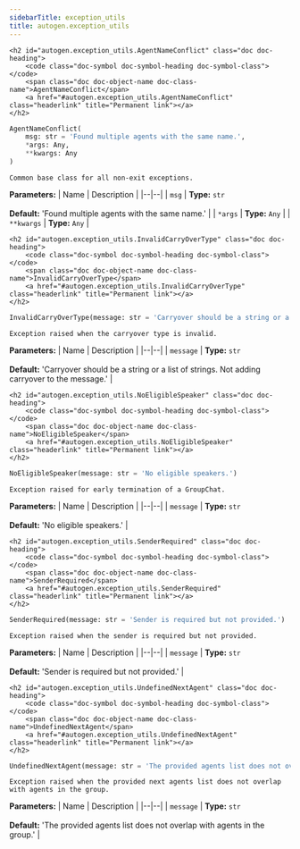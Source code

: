```yaml
---
sidebarTitle: exception_utils
title: autogen.exception_utils
---
```


    <h2 id="autogen.exception_utils.AgentNameConflict" class="doc doc-heading">
        <code class="doc-symbol doc-symbol-heading doc-symbol-class"></code>
        <span class="doc doc-object-name doc-class-name">AgentNameConflict</span>
        <a href="#autogen.exception_utils.AgentNameConflict" class="headerlink" title="Permanent link"></a>
    </h2>

```python
AgentNameConflict(
    msg: str = 'Found multiple agents with the same name.',
    *args: Any,
    **kwargs: Any
)
```

    Common base class for all non-exit exceptions.

<b>Parameters:</b>
| Name | Description |
|--|--|
| `msg` | **Type:** `str`<br/><br/>**Default:** 'Found multiple agents with the same name.' |
| `*args` | **Type:** `Any` |
| `**kwargs` | **Type:** `Any` |

    <h2 id="autogen.exception_utils.InvalidCarryOverType" class="doc doc-heading">
        <code class="doc-symbol doc-symbol-heading doc-symbol-class"></code>
        <span class="doc doc-object-name doc-class-name">InvalidCarryOverType</span>
        <a href="#autogen.exception_utils.InvalidCarryOverType" class="headerlink" title="Permanent link"></a>
    </h2>

```python
InvalidCarryOverType(message: str = 'Carryover should be a string or a list of strings. Not adding carryover to the message.')
```

    Exception raised when the carryover type is invalid.

<b>Parameters:</b>
| Name | Description |
|--|--|
| `message` | **Type:** `str`<br/><br/>**Default:** 'Carryover should be a string or a list of strings. Not adding carryover to the message.' |

    <h2 id="autogen.exception_utils.NoEligibleSpeaker" class="doc doc-heading">
        <code class="doc-symbol doc-symbol-heading doc-symbol-class"></code>
        <span class="doc doc-object-name doc-class-name">NoEligibleSpeaker</span>
        <a href="#autogen.exception_utils.NoEligibleSpeaker" class="headerlink" title="Permanent link"></a>
    </h2>

```python
NoEligibleSpeaker(message: str = 'No eligible speakers.')
```

    Exception raised for early termination of a GroupChat.

<b>Parameters:</b>
| Name | Description |
|--|--|
| `message` | **Type:** `str`<br/><br/>**Default:** 'No eligible speakers.' |

    <h2 id="autogen.exception_utils.SenderRequired" class="doc doc-heading">
        <code class="doc-symbol doc-symbol-heading doc-symbol-class"></code>
        <span class="doc doc-object-name doc-class-name">SenderRequired</span>
        <a href="#autogen.exception_utils.SenderRequired" class="headerlink" title="Permanent link"></a>
    </h2>

```python
SenderRequired(message: str = 'Sender is required but not provided.')
```

    Exception raised when the sender is required but not provided.

<b>Parameters:</b>
| Name | Description |
|--|--|
| `message` | **Type:** `str`<br/><br/>**Default:** 'Sender is required but not provided.' |

    <h2 id="autogen.exception_utils.UndefinedNextAgent" class="doc doc-heading">
        <code class="doc-symbol doc-symbol-heading doc-symbol-class"></code>
        <span class="doc doc-object-name doc-class-name">UndefinedNextAgent</span>
        <a href="#autogen.exception_utils.UndefinedNextAgent" class="headerlink" title="Permanent link"></a>
    </h2>

```python
UndefinedNextAgent(message: str = 'The provided agents list does not overlap with agents in the group.')
```

    Exception raised when the provided next agents list does not overlap with agents in the group.

<b>Parameters:</b>
| Name | Description |
|--|--|
| `message` | **Type:** `str`<br/><br/>**Default:** 'The provided agents list does not overlap with agents in the group.' |
